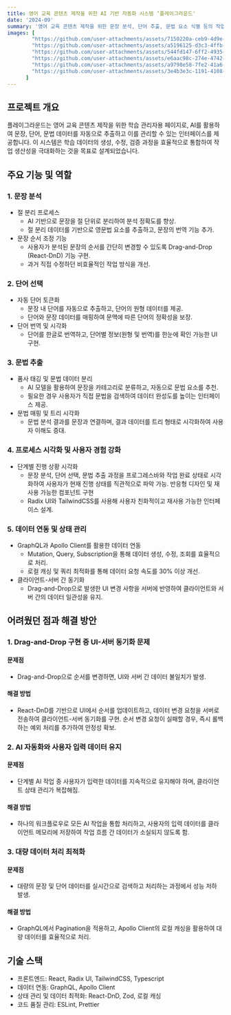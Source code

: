 ```yaml
---
title: 영어 교육 콘텐츠 제작을 위한 AI 기반 자동화 시스템 ‘플레이그라운드'
date: '2024-09'
summary: '영어 교육 콘텐츠 제작을 위한 문장 분석, 단어 추출, 문법 요소 식별 등의 작업을 AI 기술을 활용하여 자동화하고, 사용자 친화적인 인터페이스를 통해 효율적인 콘텐츠 생성 환경을 구축.'
images: [
        "https://github.com/user-attachments/assets/7150220a-ceb9-4d9e-885a-4c583e21b354",
        "https://github.com/user-attachments/assets/a5196125-d3c3-4ffb-82b0-4347f41e3b5c",
        "https://github.com/user-attachments/assets/544fd147-6ff2-4935-9969-0906b3586bbb",
        "https://github.com/user-attachments/assets/e6aac98c-274e-4742-8ba4-a7ec6bdc2785",
        "https://github.com/user-attachments/assets/a9798e58-7fe2-41a6-b8bf-e5da6424f9d9",
        "https://github.com/user-attachments/assets/3e4b3e3c-1191-4108-acd0-acc92f5607ec",
      ]
---
```

## 프로젝트 개요
플레이그라운드는 영어 교육 콘텐츠 제작을 위한 학습 관리자용 페이지로, AI를 활용하여 문장, 단어, 문법 데이터를 자동으로 추출하고 이를 관리할 수 있는 인터페이스를 제공합니다. 이 시스템은 학습 데이터의 생성, 수정, 검증 과정을 효율적으로 통합하여 작업 생산성을 극대화하는 것을 목표로 설계되었습니다.

## 주요 기능 및 역할
### 1. 문장 분석
- 절 분리 프로세스
    - AI 기반으로 문장을 절 단위로 분리하여 분석 정확도를 향상.
    - 절 분리 데이터를 기반으로 영문법 요소를 추출하고, 문장의 번역 기능 추가.
- 문장 순서 조정 기능
    - 사용자가 분석된 문장의 순서를 간단히 변경할 수 있도록 Drag-and-Drop (React-DnD) 기능 구현.
    - 과거 직접 수정하던 비효율적인 작업 방식을 개선.
### 2. 단어 선택
- 자동 단어 토큰화
    - 문장 내 단어를 자동으로 추출하고, 단어의 원형 데이터를 제공.
    - 단어와 문장 데이터를 매핑하여 문맥에 따른 단어의 정확성을 보장.
- 단어 번역 및 시각화
    - 단어를 한글로 번역하고, 단어별 정보(원형 및 번역)를 한눈에 확인 가능한 UI 구현.
### 3. 문법 추출
- 품사 태깅 및 문법 데이터 분리
    - AI 모델을 활용하여 문장을 카테고리로 분류하고, 자동으로 문법 요소를 추천.
    - 필요한 경우 사용자가 직접 문법을 검색하여 데이터 완성도를 높이는 인터페이스 제공.
- 문법 매핑 및 트리 시각화
    - 문법 분석 결과를 문장과 연결하며, 결과 데이터를 트리 형태로 시각화하여 사용자 이해도 증대.
### 4. 프로세스 시각화 및 사용자 경험 강화
- 단계별 진행 상황 시각화
    - 문장 분석, 단어 선택, 문법 추출 과정을 프로그레스바와 작업 완료 상태로 시각화하여 사용자가 현재 진행 상태를 직관적으로 파악 가능.
반응형 디자인 및 재사용 가능한 컴포넌트 구현
    - Radix UI와 TailwindCSS를 사용해 사용자 친화적이고 재사용 가능한 인터페이스 설계.
### 5. 데이터 연동 및 상태 관리
- GraphQL과 Apollo Client를 활용한 데이터 연동
    - Mutation, Query, Subscription을 통해 데이터 생성, 수정, 조회를 효율적으로 처리.
    - 로컬 캐싱 및 쿼리 최적화를 통해 데이터 요청 속도를 30% 이상 개선.
- 클라이언트-서버 간 동기화
    - Drag-and-Drop으로 발생한 UI 변경 사항을 서버에 반영하여 클라이언트와 서버 간의 데이터 일관성을 유지.


## 어려웠던 점과 해결 방안
 ### 1. Drag-and-Drop 구현 중 UI-서버 동기화 문제
#### 문제점
- Drag-and-Drop으로 순서를 변경하면, UI와 서버 간 데이터 불일치가 발생.
#### 해결 방법
- React-DnD를 기반으로 UI에서 순서를 업데이트하고, 데이터 변경 요청을 서버로 전송하여 클라이언트-서버 동기화를 구현.
순서 변경 요청이 실패할 경우, 즉시 롤백하는 예외 처리를 추가하여 안정성 확보.
### 2. AI 자동화와 사용자 입력 데이터 유지
#### 문제점
- 단계별 AI 작업 중 사용자가 입력한 데이터를 지속적으로 유지해야 하며, 클라이언트 상태 관리가 복잡해짐.
#### 해결 방법
- 하나의 워크플로우로 모든 AI 작업을 통합 처리하고, 사용자의 입력 데이터를 클라이언트 메모리에 저장하여 작업 흐름 간 데이터가 소실되지 않도록 함.
### 3. 대량 데이터 처리 최적화
#### 문제점
- 대량의 문장 및 단어 데이터를 실시간으로 검색하고 처리하는 과정에서 성능 저하 발생.
#### 해결 방법
- GraphQL에서 Pagination을 적용하고, Apollo Client의 로컬 캐싱을 활용하여 대량 데이터를 효율적으로 처리.

## 기술 스택
- 프론트엔드: React, Radix UI, TailwindCSS, Typescript
- 데이터 연동: GraphQL, Apollo Client
- 상태 관리 및 데이터 최적화: React-DnD, Zod, 로컬 캐싱
- 코드 품질 관리: ESLint, Prettier
